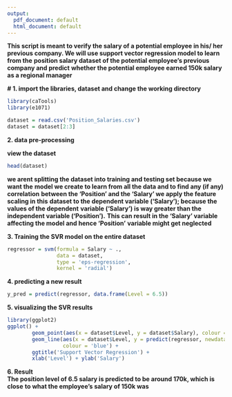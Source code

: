 ```yaml
---
output:
  pdf_document: default
  html_document: default
---
```

**This script is meant to verify the salary of a potential employee in his/ her**
**previous company. We will use support vector regression model to learn from the**
**position salary dataset of the potential employee's previous company and predict**
**whether the potential employee earned 150k salary as a regional manager**    

**# 1. import the libraries, dataset and change the working directory**
```r
library(caTools)
library(e1071)

dataset = read.csv('Position_Salaries.csv')
dataset = dataset[2:3]
```    

**2. data pre-processing**

**view the dataset**
```r
head(dataset)
```    

**we arent splitting the dataset into training and testing set because we want the**
**model we create to learn from all the data and to find any (if any) correlation**
**between the 'Position' and the 'Salary' we apply the feature scaling in this**
**dataset to the dependent variable ('Salary'); because the values of the dependent**
**variable ('Salary') is way greater than the independent variable ('Position').**
**This can result in the 'Salary' variable affecting the model and hence 'Position'** 
**variable might get neglected**    

**3. Training the SVR model on the entire dataset**    
```r
regressor = svm(formula = Salary ~ .,
                data = dataset,
                type = 'eps-regression',
                kernel = 'radial')
```    
**4. predicting a new result**    
```r
y_pred = predict(regressor, data.frame(Level = 6.5))
```    

**5. visualizing the SVR results**    
```r
library(ggplot2)
ggplot() + 
        geom_point(aes(x = dataset$Level, y = dataset$Salary), colour = 'red') + 
        geom_line(aes(x = dataset$Level, y = predict(regressor, newdata = dataset)), 
                  colour = 'blue') + 
        ggtitle('Support Vector Regression') + 
        xlab('Level') + ylab('Salary')
```    

**6. Result**    
**The position level of 6.5 salary is predicted to be around 170k, which is close**
**to what the employee's salary of 150k was**    
